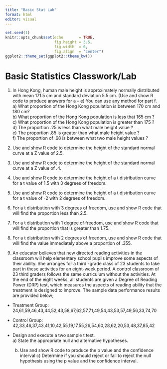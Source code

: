 ```yaml
---
title: "Basic Stat Lab"
format: html
editor: visual
---
```


```r
set.seed(1)
knitr::opts_chunk$set(echo       = TRUE, 
                      fig.height = 3.5, 
                      fig.width  = 6,
                      fig.align  = "center")
ggplot2::theme_set(ggplot2::theme_bw())
```

# Basic Statistics Classwork/Lab

  1) In Hong Kong, human male height is approximately normally distributed with mean 171.5 cm and standard deviation 5.5 cm. (Use and show R code to produce answers for a – e)  You can use any method for part f.\
    a) What proportion of the Hong Kong population is between 170 cm and 180 cm?\
    b) What proportion of the Hong Kong population is less that 165 cm ?\
    c) What proportion of the Hong Kong population is greater than 175 ?\
    d) The proportion .25 is less than what male height value ?\
    e) The proportion .85 is greater than what male height value ?\
    f)  The proportion of .68 is between what two male height values ?\
    
  2) Use and show R code to determine the height of the standard normal curve at a Z value of 2.5.

  3) Use and show R code to determine the height of the standard normal curve at a Z value of .4.

  4) Use and show R code to determine the height of a t distribution curve for a t value of 1.5 with 3 degrees of freedom.

  5) Use and show R code to determine the height of a t distribution curve for a t value of -2 with 2 degrees of freedom.

  6) For a t distribution with 3 degrees of freedom, use and show R code that will find the proportion less than 2.5.

  7) For a t distribution with 1 degree of freedom, use and show R code that will find the proportion that is greater than 1.75.

  8) For a t distribution with 2 degrees of freedom, use and show R code that will find the value immediately above a proportion of .355. 


  9) An educator believes that new directed reading activities in the classroom will help elementary school pupils improve some aspects of their ability.  She arranges for a third -grade class of 23 students to take part in these activities for an eight-week period. A control classroom of 23 third graders follows the same curriculum without the activities. At the end of the eight weeks, all students are given a Degree of Reading Power (DRP) test, which measures the aspects of reading ability that the treatment is designed to improve. The sample data performance results are provided below;

- Treatment Group:
24,61,59,46,43,44,52,43,58,67,62,57,71,49,54,43,53,57,49,56,33,74,70
- Control Group:
42,33,46,37,43,41,10,42,55,19,17,55,26,54,60,28,62,20,53,48,37,85,42

- Design and execute a two sample t test.  
	  a) State the appropriate null and alternative hypotheses.
  	b) Use and show R code to produce the p value and the confidence interval
	  c) Determine if you should reject or fail to reject the null hypothesis using 	the p value and the confidence interval.
